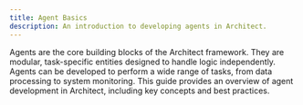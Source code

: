 ```yaml
---
title: Agent Basics
description: An introduction to developing agents in Architect.
---
```


Agents are the core building blocks of the Architect framework. They are modular, task-specific entities designed to handle logic independently. Agents can be developed to perform a wide range of tasks, from data processing to system monitoring. This guide provides an overview of agent development in Architect, including key concepts and best practices.
